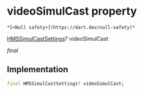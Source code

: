 # videoSimulCast property

    *[<Null safety>](https://dart.dev/null-safety)*

[HMSSimulCastSettings](../../hmssdk_flutter/HMSSimulCastSettings-class)? videoSimulCast

_final_

## Implementation

```dart
final HMSSimulCastSettings? videoSimulCast;


```
